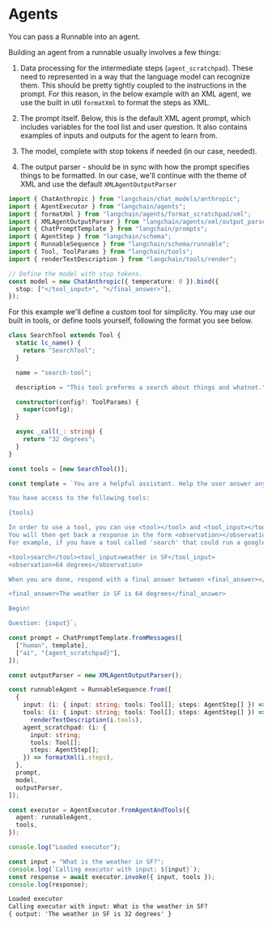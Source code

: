 # Agents

You can pass a Runnable into an agent.

Building an agent from a runnable usually involves a few things:

1. Data processing for the intermediate steps (`agent_scratchpad`). These need to represented in a way that the language model can recognize them. This should be pretty tightly coupled to the instructions in the prompt. For this reason, in the below example with an XML agent, we use the built in util `formatXml` to format the steps as XML.

2. The prompt itself. Below, this is the default XML agent prompt, which includes variables for the tool list and user question. It also contains examples of inputs and outputs for the agent to learn from.

3. The model, complete with stop tokens if needed (in our case, needed).

4. The output parser - should be in sync with how the prompt specifies things to be formatted. In our case, we'll continue with the theme of XML and use the default `XMLAgentOutputParser`

```typescript
import { ChatAnthropic } from "langchain/chat_models/anthropic";
import { AgentExecutor } from "langchain/agents";
import { formatXml } from "langchain/agents/format_scratchpad/xml";
import { XMLAgentOutputParser } from "langchain/agents/xml/output_parser";
import { ChatPromptTemplate } from "langchain/prompts";
import { AgentStep } from "langchain/schema";
import { RunnableSequence } from "langchain/schema/runnable";
import { Tool, ToolParams } from "langchain/tools";
import { renderTextDescription } from "langchain/tools/render";
```

```typescript
// Define the model with stop tokens.
const model = new ChatAnthropic({ temperature: 0 }).bind({
  stop: ["</tool_input>", "</final_answer>"],
});
```

For this example we'll define a custom tool for simplicity. You may use our built in tools, or define tools yourself, following the format you see below.

```typescript
class SearchTool extends Tool {
  static lc_name() {
    return "SearchTool";
  }

  name = "search-tool";

  description = "This tool preforms a search about things and whatnot.";

  constructor(config?: ToolParams) {
    super(config);
  }

  async _call(_: string) {
    return "32 degrees";
  }
}

const tools = [new SearchTool()];
```

```typescript
const template = `You are a helpful assistant. Help the user answer any questions.

You have access to the following tools:

{tools}

In order to use a tool, you can use <tool></tool> and <tool_input></tool_input> tags. \
You will then get back a response in the form <observation></observation>
For example, if you have a tool called 'search' that could run a google search, in order to search for the weather in SF you would respond:

<tool>search</tool><tool_input>weather in SF</tool_input>
<observation>64 degrees</observation>

When you are done, respond with a final answer between <final_answer></final_answer>. For example:

<final_answer>The weather in SF is 64 degrees</final_answer>

Begin!

Question: {input}`;
```

```typescript
const prompt = ChatPromptTemplate.fromMessages([
  ["human", template],
  ["ai", "{agent_scratchpad}"],
]);

const outputParser = new XMLAgentOutputParser();
```

```typescript
const runnableAgent = RunnableSequence.from([
  {
    input: (i: { input: string; tools: Tool[]; steps: AgentStep[] }) => i.input,
    tools: (i: { input: string; tools: Tool[]; steps: AgentStep[] }) =>
      renderTextDescription(i.tools),
    agent_scratchpad: (i: {
      input: string;
      tools: Tool[];
      steps: AgentStep[];
    }) => formatXml(i.steps),
  },
  prompt,
  model,
  outputParser,
]);
```

```typescript
const executor = AgentExecutor.fromAgentAndTools({
  agent: runnableAgent,
  tools,
});
```

```typescript
console.log("Loaded executor");

const input = "What is the weather in SF?";
console.log(`Calling executor with input: ${input}`);
const response = await executor.invoke({ input, tools });
console.log(response);
```

```txt
Loaded executor
Calling executor with input: What is the weather in SF?
{ output: 'The weather in SF is 32 degrees' }
```
